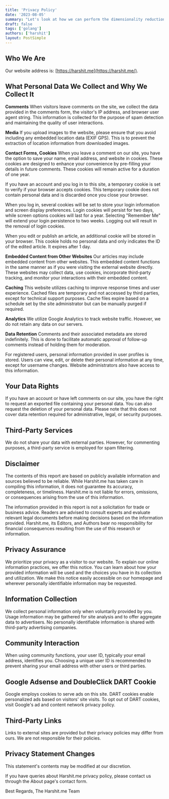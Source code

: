 ```yaml
---
title: 'Privacy Policy'
date: '2023-08-05'
summary: "Let's look at how we can perform the dimensionality reduction using the Auto-Encoders using Tensorflow"
draft: false
tags: ['golang']
authors: ['harshit']
layout: PostSimple
---
```


## **Who We Are**

Our website address is: [https://harshit.me](https://harshit.me/).

## **What Personal Data We Collect and Why We Collect It**

**Comments** When visitors leave comments on the site, we collect the data provided in the comments form, the visitor's IP address, and browser user agent string. This information is collected for the purpose of spam detection and maintaining the quality of user interactions.

**Media** If you upload images to the website, please ensure that you avoid including any embedded location data (EXIF GPS). This is to prevent the extraction of location information from downloaded images.

**Contact Forms, Cookies** When you leave a comment on our site, you have the option to save your name, email address, and website in cookies. These cookies are designed to enhance your convenience by pre-filling your details in future comments. These cookies will remain active for a duration of one year.

If you have an account and you log in to this site, a temporary cookie is set to verify if your browser accepts cookies. This temporary cookie does not contain personal data and is discarded once you close your browser.

When you log in, several cookies will be set to store your login information and screen display preferences. Login cookies will persist for two days, while screen options cookies will last for a year. Selecting "Remember Me" will extend your login persistence to two weeks. Logging out will result in the removal of login cookies.

When you edit or publish an article, an additional cookie will be stored in your browser. This cookie holds no personal data and only indicates the ID of the edited article. It expires after 1 day.

**Embedded Content from Other Websites** Our articles may include embedded content from other websites. This embedded content functions in the same manner as if you were visiting the external website directly. These websites may collect data, use cookies, incorporate third-party tracking, and monitor your interactions with their embedded content.

**Caching** This website utilizes caching to improve response times and user experience. Cached files are temporary and not accessed by third parties, except for technical support purposes. Cache files expire based on a schedule set by the site administrator but can be manually purged if required.

**Analytics** We utilize Google Analytics to track website traffic. However, we do not retain any data on our servers.

**Data Retention** Comments and their associated metadata are stored indefinitely. This is done to facilitate automatic approval of follow-up comments instead of holding them for moderation.

For registered users, personal information provided in user profiles is stored. Users can view, edit, or delete their personal information at any time, except for username changes. Website administrators also have access to this information.

## **Your Data Rights**

If you have an account or have left comments on our site, you have the right to request an exported file containing your personal data. You can also request the deletion of your personal data. Please note that this does not cover data retention required for administrative, legal, or security purposes.

## **Third-Party Services**

We do not share your data with external parties. However, for commenting purposes, a third-party service is employed for spam filtering.

## **Disclaimer**

The contents of this report are based on publicly available information and sources believed to be reliable. While Harshit.me has taken care in compiling this information, it does not guarantee its accuracy, completeness, or timeliness. Harshit.me is not liable for errors, omissions, or consequences arising from the use of this information.

The information provided in this report is not a solicitation for trade or business advice. Readers are advised to consult experts and evaluate relevant legal documents before making decisions based on the information provided. Harshit.me, its Editors, and Authors bear no responsibility for financial consequences resulting from the use of this research or information.

## **Privacy Assurance**

We prioritize your privacy as a visitor to our website. To explain our online information practices, we offer this notice. You can learn about how your provided information will be used and the choices you have in its collection and utilization. We make this notice easily accessible on our homepage and wherever personally identifiable information may be requested.

## **Information Collection**

We collect personal information only when voluntarily provided by you. Usage information may be gathered for site analysis and to offer aggregate data to advertisers. No personally identifiable information is shared with third-party advertising companies.

## **Community Interaction**

When using community functions, your user ID, typically your email address, identifies you. Choosing a unique user ID is recommended to prevent sharing your email address with other users or third parties.

## **Google Adsense and DoubleClick DART Cookie**

Google employs cookies to serve ads on this site. DART cookies enable personalized ads based on visitors' site visits. To opt out of DART cookies, visit Google's ad and content network privacy policy.

## **Third-Party Links**

Links to external sites are provided but their privacy policies may differ from ours. We are not responsible for their policies.

## **Privacy Statement Changes**

This statement's contents may be modified at our discretion.

If you have queries about Harshit.me privacy policy, please contact us through the About page's contact form.

Best Regards, The Harshit.me Team
